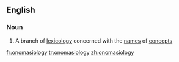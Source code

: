 ==English==

===Noun===
{{wikipedia}}
{{en-noun|-}}

# A branch of [[lexicology]] concerned with the [[name]]s of [[concept]]s

[[fr:onomasiology]]
[[tr:onomasiology]]
[[zh:onomasiology]]
